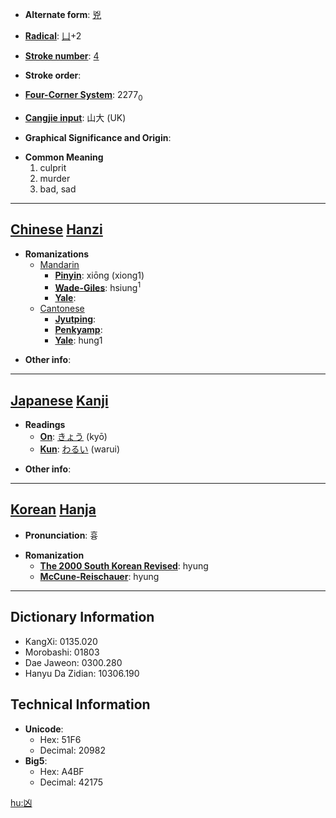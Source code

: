 * '''Alternate form''': [[兇]]

* '''[[Wiktionary:Chinese radical index| Radical]]''': [[Wiktionary:Chinese radical index 凵|凵]]+2

* '''[[Wiktionary:Chinese total strokes index|Stroke number]]''': [[Wiktionary:Chinese total strokes index 4|4]]

* '''Stroke order''': 

* '''[[Wiktionary:Chinese four corner index|Four-Corner System]]''': 2277<sub>0</sub>

* '''[[Wiktionary:Chinese Cangjie index|Cangjie input]]''': 山大 (UK)

* '''Graphical Significance and Origin''': 

* '''Common Meaning'''
*#culprit
*# murder
*# bad, sad


----

== [[Chinese]] [[Hanzi]] ==

* '''Romanizations'''
** [[Mandarin]]
*** '''[[Pinyin]]''': xiōng (xiong1)
*** '''[[Wade-Giles]]''': hsiung<sup>1</sup>
*** '''[[Yale]]''': 
**[[Cantonese]]
***'''[[Jyutping]]''':
***'''[[Penkyamp]]''': 
***'''[[Yale]]''': hung1

* '''Other info''': 

----

== [[Japanese]] [[Kanji]] ==

* '''Readings'''
** '''[[On]]''': [[きょう]] (kyō)
** '''[[Kun]]''': [[わるい]] (warui)

* '''Other info''':  

----

== [[Korean]] [[Hanja]] ==

* '''Pronunciation''': 흉

* '''Romanization'''
** '''[[The 2000 South Korean Revised Romanization|The 2000 South Korean Revised]]''': hyung
** '''[[McCune-Reischauer]]''': hyung

----

== Dictionary Information ==

* KangXi: 0135.020
* Morobashi: 01803
* Dae Jaweon: 0300.280
* Hanyu Da Zidian: 10306.190

== Technical Information ==

* '''Unicode''':
** Hex: 51F6
** Decimal: 20982
* '''Big5''':
** Hex: A4BF
** Decimal: 42175

[[hu:凶]]